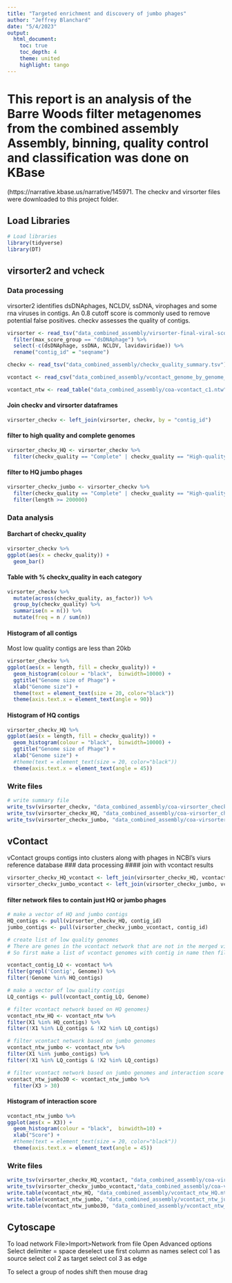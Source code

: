 ```yaml
---
title: "Targeted enrichment and discovery of jumbo phages"
author: "Jeffrey Blanchard"
date: "5/4/2023"
output:
  html_document:
    toc: true
    toc_depth: 4
    theme: united
    highlight: tango
---
```


# This report is an analysis of the Barre Woods filter metagenomes from the combined assembly  Assembly, binning, quality control and classification was done on KBase
(https://narrative.kbase.us/narrative/145971. The checkv and virsorter files were downloaded to this project folder.

## Load Libraries

```r
# Load libraries
library(tidyverse)
library(DT)
```

## virsorter2 and vcheck
### Data processing
virsorter2 identifies dsDNAphages, NCLDV, ssDNA, virophages and some rna viruses in contigs. An 0.8 cutoff score is commonly used to remove potential false positives. checkv assesses the quality of contigs.

```r
virsorter <- read_tsv("data_combined_assembly/virsorter-final-viral-score.tsv") %>% 
  filter(max_score_group == "dsDNAphage") %>% 
  select(-c(dsDNAphage, ssDNA, NCLDV, lavidaviridae)) %>% 
  rename("contig_id" = "seqname")

checkv <- read_tsv("data_combined_assembly/checkv_quality_summary.tsv") 

vcontact <- read_csv("data_combined_assembly/vcontact_genome_by_genome_overview.csv") 

vcontact_ntw <- read_table("data_combined_assembly/coa-vcontact_c1.ntw", col_names = FALSE) 
```

#### Join checkv and virsorter dataframes

```r
virsorter_checkv <- left_join(virsorter, checkv, by = "contig_id")
```

#### filter to high quality and complete genomes

```r
virsorter_checkv_HQ <- virsorter_checkv %>% 
  filter(checkv_quality == "Complete" | checkv_quality == "High-quality")
```

#### filter to HQ jumbo phages

```r
virsorter_checkv_jumbo <- virsorter_checkv %>% 
  filter(checkv_quality == "Complete" | checkv_quality == "High-quality") %>% 
  filter(length >= 200000)
```

### Data analysis

#### Barchart of checkv_quality
```r
virsorter_checkv %>% 
ggplot(aes(x = checkv_quality)) + 
  geom_bar() 
```

#### Table with % checkv_quality in each category
```r
virsorter_checkv %>% 
  mutate(across(checkv_quality, as_factor)) %>% 
  group_by(checkv_quality) %>% 
  summarise(n = n()) %>%
  mutate(freq = n / sum(n))
```

#### Histogram of all contigs
Most low quality contigs are less than 20kb
```r
virsorter_checkv %>% 
ggplot(aes(x = length, fill = checkv_quality)) + 
  geom_histogram(colour = "black",  binwidth=10000) +
  ggtitle("Genome size of Phage") +
  xlab("Genome size") + 
  theme(text = element_text(size = 20, color="black"))
  theme(axis.text.x = element_text(angle = 90)) 
```
#### Histogram of HQ contigs
```r
virsorter_checkv_HQ %>% 
ggplot(aes(x = length, fill = checkv_quality)) + 
  geom_histogram(colour = "black",  binwidth=10000) +
  ggtitle("Genome size of Phage") +
  xlab("Genome size") + 
  #theme(text = element_text(size = 20, color="black"))
  theme(axis.text.x = element_text(angle = 45)) 
```

### Write files
```r
# write summary file
write_tsv(virsorter_checkv, "data_combined_assembly/coa-virsorter_checkv.tsv") 
write_tsv(virsorter_checkv_HQ, "data_combined_assembly/coa-virsorter_checkv_HQ.tsv") 
write_tsv(virsorter_checkv_jumbo, "data_combined_assembly/coa-virsorter_checkv_jumbo.tsv") 
```


## vContact
vContact groups contigs into clusters along with phages in NCBI's viurs reference database
### data  processing
#### join with vcontact results
```r
virsorter_checkv_HQ_vcontact <- left_join(virsorter_checkv_HQ, vcontact, by = c("contig_id" = "Genome"))
virsorter_checkv_jumbo_vcontact <- left_join(virsorter_checkv_jumbo, vcontact, by = c("contig_id" = "Genome"))
```

#### filter network files to contain just HQ or jumbo phages
```r
# make a vector of HQ and jumbo contigs
HQ_contigs <- pull(virsorter_checkv_HQ, contig_id)
jumbo_contigs <- pull(virsorter_checkv_jumbo_vcontact, contig_id)  

# create list of low quality genomes
# There are genes in the vcontact network that are not in the merged virsorter/vcheck file
# So first make a list of vcontact genomes with contig in name then filter HQ

vcontact_contig_LQ <- vcontact %>% 
filter(grepl('Contig', Genome)) %>% 
filter(!Genome %in% HQ_contigs)

# make a vector of low quality contigs 
LQ_contigs <- pull(vcontact_contig_LQ, Genome)  

# filter vcontact network based on HQ genomes}
vcontact_ntw_HQ <- vcontact_ntw %>% 
filter(X1 %in% HQ_contigs) %>% 
filter(!X1 %in% LQ_contigs & !X2 %in% LQ_contigs)

# filter vcontact network based on jumbo genomes
vcontact_ntw_jumbo <- vcontact_ntw %>% 
filter(X1 %in% jumbo_contigs) %>% 
filter(!X1 %in% LQ_contigs & !X2 %in% LQ_contigs)

# filter vcontact network based on jumbo genomes and interaction score <30
vcontact_ntw_jumbo30 <- vcontact_ntw_jumbo %>% 
  filter(X3 > 30)
```


#### Histogram of interaction score
```r
vcontact_ntw_jumbo %>% 
ggplot(aes(x = X3)) + 
  geom_histogram(colour = "black",  binwidth=10) +
  xlab("Score") + 
  #theme(text = element_text(size = 20, color="black"))
  theme(axis.text.x = element_text(angle = 45)) 
```

### Write files
```r
write_tsv(virsorter_checkv_HQ_vcontact, "data_combined_assembly/coa-virsorter_checkv_HQ_vcontact.tsv") 
write_tsv(virsorter_checkv_jumbo_vcontact,"data_combined_assembly/coa-virsorter_checkv_jumbo_vcontact.tsv") 
write.table(vcontact_ntw_HQ, "data_combined_assembly/vcontact_ntw_HQ.ntw", sep = " ", col.names=F, row.names=F, quote=F)
write.table(vcontact_ntw_jumbo, "data_combined_assembly/vcontact_ntw_jumbo.ntw", sep = " ", col.names=F, row.names=F, quote=F)
write.table(vcontact_ntw_jumbo30, "data_combined_assembly/vcontact_ntw_jumbo30.ntw", sep = " ", col.names=F, row.names=F, quote=F)
```

## Cytoscape
To load network
File>Import>Network from file
Open
Advanced options
Select delimiter =  space
deselect use first column as names
select col 1 as source
select col 2 as target
select col 3 as edge

To select a group of nodes
shift then mouse drag


